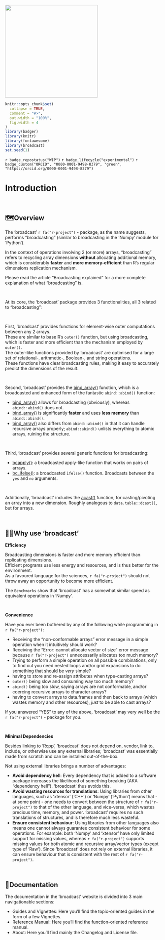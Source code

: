 

<img src="man/figures/broadcast.png" height="300" alt="" />

```r
knitr::opts_chunk$set(
  collapse = TRUE,
  comment = "#>",
  out.width = "100%",
  fig.width = 4
)
library(badger)
library(knitr)
library(fontawesome)
library(broadcast)
set.seed(1)
```


<!-- badges: start -->

`r badge_repostatus("WIP")`
`r badge_lifecycle("experimental")`
`r badge_custom("ORCID", "0000-0001-9498-8379", "green", "https://orcid.org/0000-0001-9498-8379")`

<!-- badges: end -->

# Introduction

&nbsp;

## 🗺️Overview

The 'broadcast' `r fa("r-project")` - package, as the name suggests, performs "broadcasting" (similar to broadcasting in the 'Numpy' module for 'Python').

In the context of operations involving 2 (or more) arrays, "broadcasting" refers to recycling array dimensions **without** allocating additional memory, which is considerably **faster** and **more memory-efficient** than R's regular dimensions replication mechanism.

Please read the article "Broadcasting explained" for a more complete explanation of what "broadcasting" is.

&nbsp;

At its core, the 'broadcast' package provides 3 functionalities, all 3 related to "broadcasting":

&nbsp;

First, 'broadcast' provides functions for element-wise outer computations between any 2 arrays.  
These are similar to base R's `outer()` function, but using broadcasting, which is faster and more efficient than the mechanism employed by `outer()`.  
The outer-like functions provided by 'broadcast' are optimised for a large set of relational-, arithmetic-, Boolean-, and string operations.  
These functions have clear broadcasting rules, making it easy to accurately predict the dimensions of the result.

&nbsp;

Second, 'broadcast' provides the [bind_array()](/man/bind.qmd) function, which is a broadcasted and enhanced form of the fantastic `abind::abind()` function:

-   [bind_array()](/man/bind.qmd) allows for broadcasting (obviously), whereas `abind::abind()` does not.
-   [bind_array()](/man/bind.qmd) is significantly **faster** and uses **less memory** than `abind::abind()`.
-   [bind_array()](/man/bind.qmd) also differs from `abind::abind()` in that it can handle recursive arrays properly; `abind::abind()` unlists everything to atomic arrays, ruining the structure.

&nbsp;

Third, 'broadcast' provides several generic functions for broadcasting:

-   [bcapply()](/man/bcapply.qmd): a broadcasted apply-like function that works on pairs of arrays.
-   [bc_ifelse()](/man/bc_ifelse.qmd): a broadcasted `ifelse()` function. Broadcasts between the `yes` and `no` arguments.

&nbsp;

Additionally, 'broadcast' includes the [acast()](/man/acast.qmd) function, for casting/pivoting an array into a new dimension. Roughly analogous to `data.table::dcast()`, but for arrays.

&nbsp;


## 🤷🏽Why use 'broadcast'

**Efficiency**

Broadcasting dimensions is faster and more memory efficient than replicating dimensions.  
Efficient programs use less energy and resources, and is thus better for the environment.  
As a favoured language for the sciences, `r fa("r-project")` should not throw away an opportunity to become more efficient.

The `Benchmarks` show that 'broadcast' has a somewhat similar speed as equivalent operations in 'Numpy'.

&nbsp;

**Convenience**

Have you ever been bothered by any of the following while programming in `r fa("r-project")`:

 - Receiving the "non-conformable arrays" error message in a simple operation when it intuitively should work?
 - Receiving the "Error: cannot allocate vector of size" error message because `r fa("r-project")` unnecessarily allocates too much memory?
 - Trying to perform a simple operation on all possible combinations, only to find out you need nested loops and/or grid expansions to do something that should be *very* simple?
  - having to store and re-assign attributes when type-casting arrays?
 - `outer()` being slow and consuming way too much memory?
 - `abind()` being too slow, saying arrays are not conformable, and/or coercing recursive arrays to character arrays?
 - having to convert arrays to data.frames and then back to arrays (which wastes memory and other resources), *just* to be able to cast arrays?

If you answered "YES" to any of the above, 'broadcast' may very well be the `r fa("r-project")` - package for you.

&nbsp;



**Minimal Dependencies**

Besides linking to 'Rcpp', 'broadcast' does not depend on, vendor, link to, include, or otherwise use any external libraries; 'broadcast' was essentially made from scratch and can be installed out-of-the-box.

Not using external libraries brings a number of advantages:

 - **Avoid dependency hell**: Every dependency that is added to a software package increases the likelihood of something breaking (AKA "dependency hell"). 'broadcast' thus avoids this.
 - **Avoid wasting resources for translations**: Using libraries from other languages, such as 'xtensor' ('C++') or 'Numpy' ('Python') means that - at some point - one needs to convert between the structure of `r fa("r-project")` to that of the other language, and vice-versa, which wastes precious time, memory, and power. 'broadcast' requires no such translations of structures, and is therefore much less wasteful.
 - **Ensure consistent behaviour**: Using libraries from other languages also means one cannot always guarantee consistent behaviour for some operations. For example: both 'Numpy' and 'xtensor' have only limited support for missing values, whereas `r fa("r-project")` supports missing values for both atomic and recursive array/vector types (except type of 'Raw'). Since 'broadcast' does not rely on external libraries, it can ensure behaviour that is consistent with the rest of `r fa("r-project")`.


&nbsp;

## 📖Documentation

The documentation in the 'broadcast' website is divided into 3 main navigationable sections:

 - Guides and Vignettes: Here you'll find the topic-oriented guides in the form of a few Vignettes.
 - Reference Manual: Here you'll find the function-oriented reference manual.
 - About: Here you'll find mainly the Changelog and License file.

&nbsp;
&nbsp;
